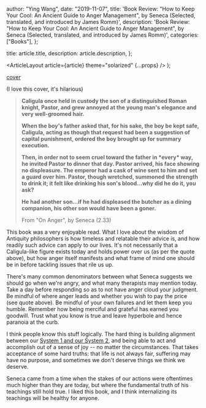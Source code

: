 
  author: "Ying Wang",
  date: "2019-11-07",
  title:
    'Book Review: "How to Keep Your Cool: An Ancient Guide to Anger Management", by Seneca (Selected, translated, and introduced by James Romm)',
  description:
    'Book Review: "How to Keep Your Cool: An Ancient Guide to Anger Management", by Seneca (Selected, translated, and introduced by James Romm)',
  categories: ["Books"],
};

  title: article.title,
  description: article.description,
};

  <ArticleLayout article={article} theme="solarized" {...props} />
);

[cover](/img/posts/2019/11/07/on_anger_1.jpg)

(I love this cover, it's hilarious)

> **Caligula once held in custody the son of a distinguished Roman knight,
> Pastor, and grew annoyed at the young man's elegance and very well-groomed
> hair.**
>
> **When the boy's father asked that, for his sake, the boy be kept safe,
> Caligula, acting as though that request had been a suggestion of capital
> punishment, ordered the boy brought up for summary execution.**
>
> **Then, in order not to seem cruel toward the father in \*every\* way, he
> invited Pastor to dinner that day. Pastor arrived, his face showing no
> displeasure. The emperor had a cask of wine sent to him and set a guard over
> him. Pastor, though wretched, summoned the strength to drink it; it felt like
> drinking his son's blood...why did he do it, you ask?**
>
> **He had another son...if he had displeased the butcher as a dining companion,
> his other son would have been a goner.**
>
> From "On Anger", by Seneca (2.33)

This book was a very enjoyable read. What I love about the wisdom of Antiquity
philosophers is how timeless and relatable their advice is, and how readily such
advice can apply to our lives. It's not necessarily that a Caligula-like figure
exists today and holds power over us (as per the quote above), but how anger
itself manifests and what frame of mind one should be in before tackling issues
that rile us up.

There's many common denominators between what Seneca suggests we should go when
we're angry, and what many therapists may mention today. Take a day before
responding so as to not have anger cloud your judgment. Be mindful of where
anger leads and whether you wish to pay the price (see quote above). Be mindful
of your own failures and let them keep you humble. Remember how being merciful
and grateful has earned you goodwill. Trust what you know is true and leave
hyperbole and hence paranoia at the curb.

I think people know this stuff logically. The hard thing is building alignment
between our [System 1 and our System
2](/posts/2018/08/19/thinking_fast_and_slow), and being able to act and
accomplish out of a sense of joy -- no matter the circumstances. That takes
acceptance of some hard truths: that life is not always fair, suffering may have
no purpose, and sometimes we don't deserve things we think we deserve.

Seneca came from a time when the stakes of our actions were oftentimes much
higher than they are today, but where the fundamental truth of his teachings
still hold true. I liked this book, and I think internalizing its teachings will
be healthy for anyone.
